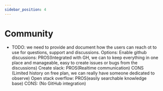 ```yaml
---
sidebar_position: 4
---
```


# Community


- TODO: we need to provide and document how the users can reach ot to use for questions, support and discussions.
Options: 
Enable github discussions: PROS(Integrated with GH, we can to keep everything in one place and manageable, easy to create issues or bugs from the discussions)
Create slack: PROS(Realtime communication) CONS (Limited history on free plan, we can really have someone dedicated to observe)
Open stack overflow: PROS(easily searchable knowledge base)  CONS: (No GitHub integration)

